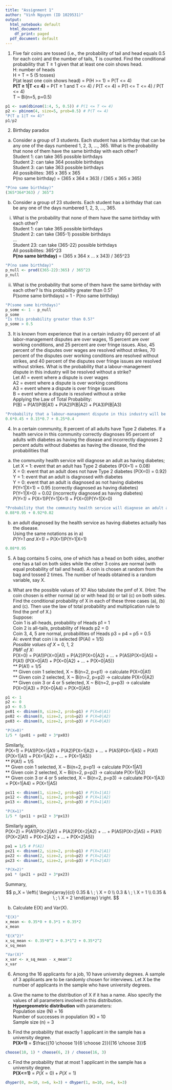 ```yaml
---
title: "Assignment 1"
author: "Vinh Nguyen (ID 1029531)"
output:
  html_notebook: default
  html_document:
    df_print: paged
  pdf_document: default
---
```



1. Five fair coins are tossed (i.e., the probability of tail and head equals 0.5 for each coin)
and the number of tails, T is counted. Find the conditional probability that T ≥ 1
given that at least one coin shows head.  
H: number of heads  
H + T = 5 (5 tosses)  
P(at least one coin shows head) = P(H >= 1) = P(T <= 4)  
**P(T ≥ 1|T <= 4)** = P(T ≥ 1 and T <= 4) / P(T <= 4) = P(1 <= T <= 4) / P(T <= 4)  
T ~ Bi(n=5, p=0.5)
```r
p1 <- sum(dbinom(1:4, 5, 0.5)) # P(1 <= T <= 4)
p2 <- pbinom(4, size=5, prob=0.5) # P(T <= 4)
"P(T ≥ 1|T <= 4)"
p1/p2
```

2. Birthday paradox  
(a) Consider a group of 3 students. Each student has a birthday that can be any one
of the days numbered 1, 2, 3, ..., 365. What is the probability that none of them
have the same birthday with each other?  
Student 1: can take 365 possible birthdays  
Student 2: can take 364 possible birthdays  
Student 3: can take 363 possible birthdays  
All possibilites: 365 x 365 x 365  
P(no same birthday) = (365 x 364 x 363) / (365 x 365 x 365)  
```r
"P(no same birthday)"
(365*364*363) / 365^3
```

(b) Consider a group of 23 students. Each student has a birthday that can be any
one of the days numbered 1, 2, 3, ..., 365.  
i. What is the probability that none of them have the same birthday with each
other?  
Student 1: can take 365 possible birthdays  
Student 2: can take (365-1) possible birthdays  
...  
Student 23: can take (365-22) possible birthdays  
All possibilites: 365^23  
**P(no same birthday)** = (365 x 364 x ... x 343) / 365^23  
```r
"P(no same birthday)"
p_null <- prod((365-22):365) / 365^23
p_null
```

ii. What is the probability that some of them have the same birthday with each
other? Is this probability greater than 0.5?  
P(some same birthdays) = 1 - P(no same birthday)  
```r
"P(some same birthdays)"
p_some <- 1 - p_null
p_some
"Is this probability greater than 0.5?"
p_some > 0.5
```

3. It is known from experience that in a certain industry 60 percent of all labor-management
disputes are over wages, 15 percent are over working conditions, and 25 percent are
over fringe issues. Also, 45 percent of the disputes over wages are resolved without
strikes, 70 percent of the disputes over working conditions are resolved without strikes,
and 40 percent of the disputes over fringe issues are resolved without strikes. What
is the probability that a labour-management dispute in this industry will be resolved
without a strike?  
Let A1 = event where a dispute is over wages  
A2 = event where a dispute is over working conditions  
A3 = event where a dispute is over fringe issues  
B = event where a dispute is resolved without a strike  
Applying the Law of Total Probability:  
P(B) = P(A1)P(B|A1) + P(A2)P(B|A2) + P(A3)P(B|A3)  
```r
"Probability that a labour-management dispute in this industry will be resolved without a strike"
0.6*0.45 + 0.15*0.7 + 0.25*0.4
```

4. In a certain community, 8 percent of all adults have Type 2 diabetes. If a health service
in this community correctly diagnoses 95 percent of adults with diabetes as having
the disease and incorrectly diagnoses 2 percent adults without diabetes as having the
disease, find the probabilities that  
(a) the community health service will diagnose an adult as having diabetes;  
Let X = 1: event that an adult has Type 2 diabetes (P(X=1) = 0.08)  
X = 0: event that an adult does not have Type 2 diabetes (P(X=0) = 0.92)  
Y = 1: event that an adult is diagnosed with diabetes  
Y = 0: event that an adult is diagnosed as not having diabetes  
P(Y=1|X=1) = 0.95 (correctly diagnosed as having diabetes)  
P(Y=1|X=0) = 0.02 (incorrectly diagnosed as having diabetes)  
*P(Y=1)* = P(X=1)P(Y=1|X=1) + P(X=0)P(Y=1|X=0)  
```r
"Probability that the community health service will diagnose an adult as having diabetes"
0.08*0.95 + 0.92*0.02
```
(b) an adult diagnosed by the health service as having diabetes actually has the
disease.  
Using the same notations as in a)  
*P(Y=1 and X=1)* = P(X=1)P(Y=1|X=1)  
```r
0.08*0.95
```

5. A bag contains 5 coins, one of which has a head on both sides, another one has a tail
on both sides while the other 3 coins are normal (with equal probability of tail and
head). A coin is chosen at random from the bag and tossed 2 times. The number of
heads obtained is a random variable, say X.  
(a) What are the possible values of X? Also tabulate the pmf of X.
(Hint: The coin chosen is either normal (a) or with head (b) or tail (c) on both
sides. Find the conditional probability of X in each of these three cases (a), (b)
and (c). Then use the law of total probability and multiplication rule to find the
pmf of X.)  
Suppose:  
Coin 1 is all-heads, probability of Heads p1 = 1  
Coin 2 is all-tails, probability of Heads p2 = 0  
Coin 3, 4, 5 are normal, probabilities of Heads p3 = p4 = p5 = 0.5  
Ai: event that coin i is selected (P(Ai) = 1/5)  
*Possible values of X* = 0, 1, 2  
*PMF of X:*  
P(X=0) = P(A1)P(X=0|A1) + P(A2)P(X=0|A2) + ... + P(A5)P(X=0|A5) = P(A1) {P(X=0|A1) + P(X=0|A2) + ... + P(X=0|A5)}  
** P(A1) = 1/5  
** Given coin 1 selected, X ~ Bi(n=2, p=p1) -> calculate P(X=0|A1)  
** Given coin 2 selected, X ~ Bi(n=2, p=p2) -> calculate P(X=0|A2)  
** Given coin 3 or 4 or 5 selected, X ~ Bi(n=2, p=p3) -> calculate P(X=0|A3) = P(X=0|A4) = P(X=0|A5)  
```r
p1 <- 1
p2 <- 0
p3 <- 0.5
px01 <- dbinom(0, size=2, prob=p1) # P(X=0|A1)
px02 <- dbinom(0, size=2, prob=p2) # P(X=0|A2)
px03 <- dbinom(0, size=2, prob=p3) # P(X=0|A3)

"P(X=0)"
1/5 * (px01 + px02 + 3*px03)
```
Similarly,  
P(X=1) = P(A1)P(X=1|A1) + P(A2)P(X=1|A2) + ... + P(A5)P(X=1|A5) = P(A1) {P(X=1|A1) + P(X=1|A2) + ... + P(X=1|A5)}  
** P(A1) = 1/5  
** Given coin 1 selected, X ~ Bi(n=2, p=p1) -> calculate P(X=1|A1)  
** Given coin 2 selected, X ~ Bi(n=2, p=p2) -> calculate P(X=1|A2)  
** Given coin 3 or 4 or 5 selected, X ~ Bi(n=2, p=p3) -> calculate P(X=1|A3) = P(X=1|A4) = P(X=1|A5)  
```r
px11 <- dbinom(1, size=2, prob=p1) # P(X=1|A1)
px12 <- dbinom(1, size=2, prob=p2) # P(X=1|A2)
px13 <- dbinom(1, size=2, prob=p3) # P(X=1|A3)

"P(X=1)"
1/5 * (px11 + px12 + 3*px13)
```
Similarly again,  
P(X=2) = P(A1)P(X=2|A1) + P(A2)P(X=2|A2) + ... + P(A5)P(X=2|A5) = P(A1) {P(X=2|A1) + P(X=2|A2) + ... + P(X=2|A5)}  
```r
pa1 = 1/5 # P(A1)
px21 <- dbinom(2, size=2, prob=p1) # P(X=2|A1)
px22 <- dbinom(2, size=2, prob=p2) # P(X=2|A2)
px23 <- dbinom(2, size=2, prob=p3) # P(X=2|A3)

"P(X=2)"
pa1 * (px21 + px22 + 3*px23)
```
Summary,  
$$
p_X = \left\{ \begin{array}{cl}
0.35 & \ ; \ X = 0 \\
0.3 & \ ; \ X = 1 \\
0.35 & \ ; \ X = 2 \end{array} \right.
$$

(b) Calculate E(X) and Var(X).  
```r
"E(X)"
x_mean <- 0.35*0 + 0.3*1 + 0.35*2
x_mean

"E(X^2)"
x_sq_mean <- 0.35*0^2 + 0.3*1^2 + 0.35*2^2
x_sq_mean

"Var(X)"
x_var <- x_sq_mean - x_mean^2
x_var
```

6. Among the 16 applicants for a job, 10 have university degrees. A sample of 3 applicants
are to be randomly chosen for interviews. Let X be the number of applicants in the
sample who have university degrees.  
(a) Give the name to the distribution of X if it has a name. Also specify the values
of all parameters involved in this distribution.  
**Hypergeometric distribution** with parameters:  
Population size (N) = 16  
Number of successes in population	(K) = 10  
Sample size (n) = 3  

(b) Find the probability that exactly 1 applicant in the sample has a university degree.  
**P(X=1)** = $\frac{{10 \choose 1}{6 \choose 2}}{{16 \choose 3}}$  
```r
choose(10, 1) * choose(6, 2) / choose(16, 3)
```

(c) Find the probability that at most 1 applicant in the sample has a university
degree.  
**P(X<=1)** = $P(X=0) + P(X=1)$  
```r
dhyper(0, m=10, n=6, k=3) + dhyper(1, m=10, n=6, k=3)
```








